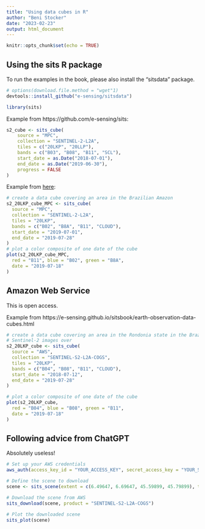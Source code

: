 ```yaml
---
title: "Using data cubes in R"
author: "Beni Stocker"
date: "2023-02-23"
output: html_document
---
```


```r
knitr::opts_chunk$set(echo = TRUE)
```


## Using the sits R package

To run the examples in the book, please also install the “sitsdata” package.
```r
# options(download.file.method = "wget"1)
devtools::install_github("e-sensing/sitsdata")
```

```r
library(sits)
```
Example from https://github.com/e-sensing/sits:
```r
s2_cube <- sits_cube(
    source = "MPC",
    collection = "SENTINEL-2-L2A",
    tiles = c("20LKP", "20LLP"),
    bands = c("B03", "B08", "B11", "SCL"),
    start_date = as.Date("2018-07-01"),
    end_date = as.Date("2019-06-30"),
    progress = FALSE
)
```


Example from [here](https://e-sensing.github.io/sitsbook/earth-observation-data-cubes.html.):
```r
# create a data cube covering an area in the Brazilian Amazon
s2_20LKP_cube_MPC <- sits_cube(
  source = "MPC",
  collection = "SENTINEL-2-L2A",
  tiles = "20LKP",
  bands = c("B02", "B8A", "B11", "CLOUD"),
  start_date = "2019-07-01",
  end_date = "2019-07-28"
)
# plot a color composite of one date of the cube
plot(s2_20LKP_cube_MPC,
  red = "B11", blue = "B02", green = "B8A",
  date = "2019-07-18"
)
```

## Amazon Web Service

This is open access.

Example from https://e-sensing.github.io/sitsbook/earth-observation-data-cubes.html 
```r
# create a data cube covering an area in the Rondonia state in the Brazilian Amazon
# Sentinel-2 images over
s2_20LKP_cube <- sits_cube(
  source = "AWS",
  collection = "SENTINEL-S2-L2A-COGS",
  tiles = "20LKP",
  bands = c("B04", "B08", "B11", "CLOUD"),
  start_date = "2018-07-12",
  end_date = "2019-07-28"
)
```

```r
# plot a color composite of one date of the cube
plot(s2_20LKP_cube,
  red = "B04", blue = "B08", green = "B11",
  date = "2019-07-18"
)
```

## Following advice from ChatGPT

Absolutely useless!

```r
# Set up your AWS credentials
aws_auth(access_key_id = "YOUR_ACCESS_KEY", secret_access_key = "YOUR_SECRET_KEY")

# Define the scene to download
scene <- sits_scene(extent = c(6.49647, 6.69647, 45.59899, 45.79899), time = c("2022-01-01", "2022-01-02"))

# Download the scene from AWS
sits_download(scene, product = "SENTINEL-S2-L2A-COGS")

# Plot the downloaded scene
sits_plot(scene)
```
